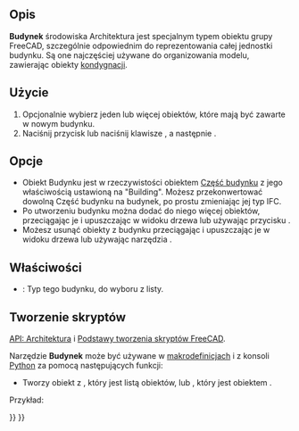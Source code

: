 <languages/>

{{Docnav/pl
|[[Arch_Site/pl|Teren]]
|[[Arch_Floor/pl|Kondygnacja]]
|[[BIM_Workbench/pl|środowisko pracy BIM]]
|IconL=Arch_Site.svg
|IconR=Arch_Floor.svg
|IconC=Workbench_BIM.svg
}}

{{GuiCommand/pl
|Name=Arch Building
|Name/pl=Architektura: Budynek
|MenuLocation=3d / BIM → Budynek
|Workbenches=[[BIM_Workbench/pl|BIM]]
|Shortcut={{KEY|B}} {{KEY|U}}
|SeeAlso=
}}

<span id="Description"></span>
==Opis==

'''Budynek''' środowiska Architektura jest specjalnym typem obiektu grupy FreeCAD, szczególnie odpowiednim do reprezentowania całej jednostki budynku. Są one najczęściej używane do organizowania modelu, zawierając obiekty [[Arch_Floor/pl|kondygnacji]].

<span id="Usage"></span>
==Użycie==

# Opcjonalnie wybierz jeden lub więcej obiektów, które mają być zawarte w nowym budynku.
# Naciśnij przycisk {{Button|[[Image:Arch_Building.svg|16px]] '''Budynek'''}} lub naciśnij klawisze {{KEY|B}}, a następnie {{KEY|U}}.

<span id="Options"></span>
==Opcje==

* Obiekt Budynku jest w rzeczywistości obiektem [[Arch BuildingPart/pl|Część budynku]] z jego właściwością {{PropertyData|Typ IFC}} ustawioną na "Building". Możesz przekonwertować dowolną Część budynku na budynek, po prostu zmieniając jej typ IFC.
* Po utworzeniu budynku można dodać do niego więcej obiektów, przeciągając je i upuszczając w widoku drzewa lub używając przycisku {{Button|[[Image:Arch_Add.svg|16px]] [[Arch_Add/pl|Dodaj komponent]]}}.
* Możesz usunąć obiekty z budynku przeciągając i upuszczając je w widoku drzewa lub używając narzędzia {{Button|[[Image:Arch_Remove.svg|16px]] [[Arch_Remove/pl|Usuń komponent]]}}.

<span id="Properties"></span>
==Właściwości==

* {{PropertyData|Typ Budynku}}: Typ tego budynku, do wyboru z listy.

<span id="Scripting"></span>
==Tworzenie skryptów==

{{Emphasis|Zobacz również:}} [[Arch_API/pl|API: Architektura]] i [[FreeCAD_Scripting_Basics/pl|Podstawy tworzenia skryptów FreeCAD]].

Narzędzie '''Budynek''' może być używane w [[Macros/pl|makrodefinicjach]] i z konsoli [[Python/pl|Python]] za pomocą następujących funkcji:
{{Code|code=
Building = makeBuilding(objectslist=None, baseobj=None, name="Building")
}}

* Tworzy obiekt {{incode|Building}} z {{incode|objectslist}}, który jest listą obiektów, lub {{incode|baseobj}}, który jest obiektem {{incode|Shape}}.

Przykład:

{{Code|code=
import FreeCAD, Draft, Arch

p1 = FreeCAD.Vector(0, 0, 0)
p2 = FreeCAD.Vector(2000, 0, 0)
baseline = Draft.makeLine(p1, p2)
baseline2 = Draft.makeLine(p1, -1*p2)

Wall1 = Arch.makeWall(baseline, length=None, width=150, height=2000)
Wall2 = Arch.makeWall(baseline2, length=None, width=150, height=1800)
FreeCAD.ActiveDocument.recompute()

Building = Arch.makeBuilding([Wall1, Wall2])

Site = Arch.makeSite(Building)
FreeCAD.ActiveDocument.recompute()
}}


{{Docnav/pl
|[[Arch_Site/pl|Teren]]
|[[Arch_Floor/pl|Kondygnacja]]
|[[BIM_Workbench/pl|środowisko pracy BIM]]
|IconL=Arch_Site.svg
|IconR=Arch_Floor.svg
|IconC=Workbench_BIM.svg
}}

{{BIM_Tools_navi{{#translation:}}}}
{{Userdocnavi{{#translation:}}}}